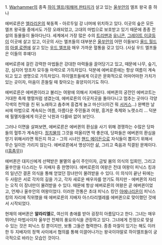 1. [[Warhammer]]의 종족 [[하이 엘프(워해머 판타지]]가 살고 있는 [[울쑤안]]의 엘프 왕국 중 하나

에버로른은 [[엘라리온]]의 북동쪽 - 아르두일 강 너머에 위치하고 있다. 이곳의 숲은 모든 엘프 왕국들 중에서도 가장 오래되었고, 고대의 마법으로 보호받고 있기 때문에 종종 전설의 동물들이 돌아다닌다. 세계에서 가장 많은 수의 [[트리맨]]과 [[유니콘]], [[그레이트 이글]]등이 이곳에 살고 있고, 이곳의 사는 엘프들의 대부분은 [[울쑤안]]의 어떤 이들보다 [[올드 월드]]의 [[아셀 로렌]]에 살고 있는 [[우드 엘프]]와 매우 가까운 혈통을 갖고 있다. (사실 우드 엘프들은 이들의 후예다) 

에버로른에 걸린 강력한 마법들은 강대한 마력들을 끌어당기고 있고, 때문에 나무, 슾기, 강, 심지어 땅조차 모두들 마력으로 가득차있다. 덕분에 에버로른에는 항상 여름이 계속되고 있고 생명으로 가득차있다. 하이엘프들에게 이곳은 문화적으로 어마어마한 가치가 있는 곳이자, 마음이 흔들릴 때 찾아오는 휴양지이기도 하다. 

에버로른은 에버퀸이라고 불리는 여왕에 의해서 지배된다. 에버퀸의 궁전인 에버코트는 거대한 축제 행렬처럼 생겼는데, 에버로른의 이곳저곳을 돌아다니고 멈추는 곳마다 각양각색의 천막을 친 뒤 노래하고 춤추며 흥겹게 놀고 마신다(이건 뭐 [[서커스]]...) 완벽한 날씨에 마법으로 계속되는 여름, 아름다운 주민들과 여왕, 흥겨운 축제와 노랫소리 ... 덕분에 필멸자들에게 이곳은 낙원과 다를바 없어 보인다. 

그러나 이면을 살펴보면, 에버로른은 에버퀸의 환심을 사기 위해 경쟁하는 수많은 당파들의 혈투가 계속된다. [[정치물]]의 그것을 떠올리면 딱 좋은데, 당파들은 에버퀸의 환심을 얻기 위해서라면 뭐든지 하고 - 그의 시녀인 [[핸드 메이든]]으로 자식들이 뽑히기 위해서 무슨 일이든 가리지 않는다. 에버로른에서 명성이란 삶, 그리고 죽음과 직결된 문제이다. (([[흠좀무]]))


에버퀸은 대지신에게 선택받은 불멸의 숲이 주인이자, 금빛 봄의 의식의 입회인, 그리고 울쑤안을 다스리는 두 지배자 중 한명이다. 에버로른의 여왕은 전대 여왕이 피닉스 킹과의 일년간 결혼 의식을 통해 얻었던 장녀만이 물려받을 수 있다. 이 의식이 끝난 뒤에는 두 사람은 서로 각자의 길을 가고, 각자 새로운 배우자를 얻기도 하지만 - 에버퀸의 자리는 오직 이 장녀만이 물려받을 수 있다. 때문에 항상 에버로른의 여왕은 곧 에버퀸이었고, 언제나 울쑤안의 여왕이었다. 이러한 전통은 초대 피닉스 킹인 [[아에나리온]]이 피닉스 킹의 자리에 직위했을 때 에버로른의 지배자 아스타리엘레를 에버퀸으로 맞이했던 것에서 시작되었다. 

현재의 에버퀸은 '''알라리엘'''로, 여신의 총애를 받아 굉장히 아름답다고 한다. 그녀는 매우 뛰어난 마법사이자 울쑤안 전체의 풍요의식을 관장하고 있다. 그녀에게 진정으로 맞설 수 있는 것은 피닉스 킹 뿐이지만, 보통 그들은 협력한다. 종종 마찰이 있기는 해도 이러한 두 지배자의 정책 사이에서 협의를 통해 이끌어나가는 왕국이야말로 하이엘프들이 궁극적으로 바라는 모습인 것이다. 
